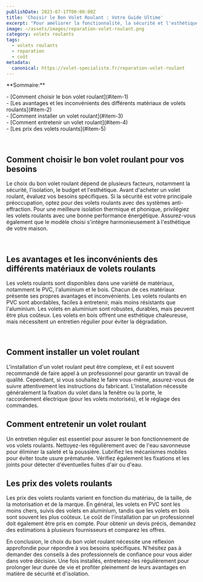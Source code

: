 ```yaml
---
publishDate: 2023-07-17T00:00:00Z
title: 'Choisir le Bon Volet Roulant : Votre Guide Ultime'
excerpt: "Pour améliorer la fonctionnalité, la sécurité et l'esthétique de votre maison, le choix du bon volet roulant est essentiel. Dans ce guide, nous explorerons les différents types de volets roulants, les facteurs à prendre en compte lors de votre choix, ainsi que des conseils pour l'installation et l'entretien. Plongeons-y !"
image: ~/assets/images/reparation-volet-roulant.png
category: volets roulants
tags:
  - volets roulants
  - reparation
  - coût
metadata:
  canonical: https://volet-specialiste.fr/reparation-volet-roulant
---
```


<div>

<p>**Sommaire:**</p>
- [Comment choisir le bon volet roulant](#item-1)<br />
- [Les avantages et les inconvénients des différents matériaux de volets roulants](#item-2)<br />
- [Comment installer un volet roulant](#item-3)<br />
- [Comment entretenir un volet roulant](#item-4)<br />
- [Les prix des volets roulants](#item-5)<br />

</div>

<a id="item-1"></a>
<br />

## Comment choisir le bon volet roulant pour vos besoins

Le choix du bon volet roulant dépend de plusieurs facteurs, notamment la sécurité, l'isolation, le budget et l'esthétique. Avant d'acheter un volet roulant, évaluez vos besoins spécifiques. Si la sécurité est votre principale préoccupation, optez pour des volets roulants avec des systèmes anti-effraction. Pour une meilleure isolation thermique et phonique, privilégiez les volets roulants avec une bonne performance énergétique. Assurez-vous également que le modèle choisi s'intègre harmonieusement à l'esthétique de votre maison.

<a id="item-2"></a>
<br />

## Les avantages et les inconvénients des différents matériaux de volets roulants

Les volets roulants sont disponibles dans une variété de matériaux, notamment le PVC, l'aluminium et le bois. Chacun de ces matériaux présente ses propres avantages et inconvénients. Les volets roulants en PVC sont abordables, faciles à entretenir, mais moins résistants que l'aluminium. Les volets en aluminium sont robustes, durables, mais peuvent être plus coûteux. Les volets en bois offrent une esthétique chaleureuse, mais nécessitent un entretien régulier pour éviter la dégradation.

<a id="item-3"></a>
<br />

## Comment installer un volet roulant

L'installation d'un volet roulant peut être complexe, et il est souvent recommandé de faire appel à un professionnel pour garantir un travail de qualité. Cependant, si vous souhaitez le faire vous-même, assurez-vous de suivre attentivement les instructions du fabricant. L'installation nécessite généralement la fixation du volet dans la fenêtre ou la porte, le raccordement électrique (pour les volets motorisés), et le réglage des commandes.
<a id="item-4"></a>
<br />

## Comment entretenir un volet roulant

Un entretien régulier est essentiel pour assurer le bon fonctionnement de vos volets roulants. Nettoyez-les régulièrement avec de l'eau savonneuse pour éliminer la saleté et la poussière. Lubrifiez les mécanismes mobiles pour éviter toute usure prématurée. Vérifiez également les fixations et les joints pour détecter d'éventuelles fuites d'air ou d'eau.
<a id="item-5"></a>
<br />

## Les prix des volets roulants

Les prix des volets roulants varient en fonction du matériau, de la taille, de la motorisation et de la marque. En général, les volets en PVC sont les moins chers, suivis des volets en aluminium, tandis que les volets en bois sont souvent les plus coûteux. Le coût de l'installation par un professionnel doit également être pris en compte. Pour obtenir un devis précis, demandez des estimations à plusieurs fournisseurs et comparez les offres.

En conclusion, le choix du bon volet roulant nécessite une réflexion approfondie pour répondre à vos besoins spécifiques. N'hésitez pas à demander des conseils à des professionnels de confiance pour vous aider dans votre décision. Une fois installés, entretenez-les régulièrement pour prolonger leur durée de vie et profiter pleinement de leurs avantages en matière de sécurité et d'isolation.
